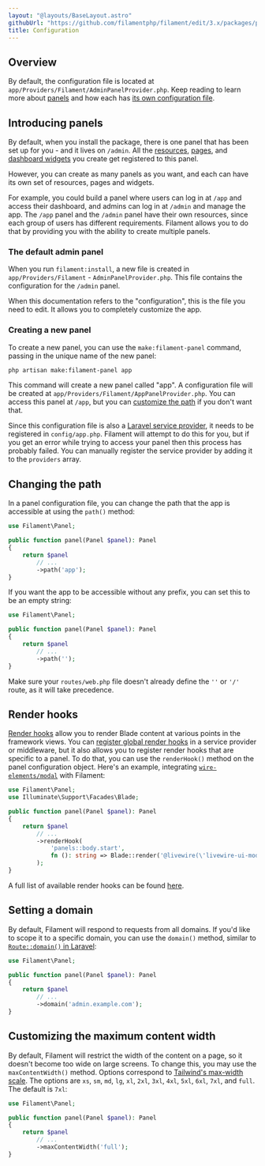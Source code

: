 ```yaml
---
layout: "@layouts/BaseLayout.astro"
githubUrl: "https://github.com/filamentphp/filament/edit/3.x/packages/panels/docs/09-configuration.md"
title: Configuration
---
```


## Overview

By default, the configuration file is located at `app/Providers/Filament/AdminPanelProvider.php`. Keep reading to learn more about [panels](#introducing-panels) and how each has [its own configuration file](#creating-a-new-panel).

## Introducing panels

By default, when you install the package, there is one panel that has been set up for you - and it lives on `/admin`. All the [resources](resources/getting-started), [pages](pages), and [dashboard widgets](dashboard) you create get registered to this panel.

However, you can create as many panels as you want, and each can have its own set of resources, pages and widgets.

For example, you could build a panel where users can log in at `/app` and access their dashboard, and admins can log in at `/admin` and manage the app. The `/app` panel and the `/admin` panel have their own resources, since each group of users has different requirements. Filament allows you to do that by providing you with the ability to create multiple panels.

### The default admin panel

When you run `filament:install`, a new file is created in `app/Providers/Filament` - `AdminPanelProvider.php`. This file contains the configuration for the `/admin` panel.

When this documentation refers to the "configuration", this is the file you need to edit. It allows you to completely customize the app.

### Creating a new panel

To create a new panel, you can use the `make:filament-panel` command, passing in the unique name of the new panel:

```bash
php artisan make:filament-panel app
```

This command will create a new panel called "app". A configuration file will be created at `app/Providers/Filament/AppPanelProvider.php`. You can access this panel at `/app`, but you can [customize the path](#changing-the-path) if you don't want that.

Since this configuration file is also a [Laravel service provider](https://laravel.com/docs/providers), it needs to be registered in `config/app.php`. Filament will attempt to do this for you, but if you get an error while trying to access your panel then this process has probably failed. You can manually register the service provider by adding it to the `providers` array.

## Changing the path

In a panel configuration file, you can change the path that the app is accessible at using the `path()` method:

```php
use Filament\Panel;

public function panel(Panel $panel): Panel
{
    return $panel
        // ...
        ->path('app');
}
```

If you want the app to be accessible without any prefix, you can set this to be an empty string:

```php
use Filament\Panel;

public function panel(Panel $panel): Panel
{
    return $panel
        // ...
        ->path('');
}
```

Make sure your `routes/web.php` file doesn't already define the `''` or `'/'` route, as it will take precedence.

## Render hooks

[Render hooks](../support/render-hooks) allow you to render Blade content at various points in the framework views. You can [register global render hooks](../support/render-hooks#registering-render-hooks) in a service provider or middleware, but it also allows you to register render hooks that are specific to a panel. To do that, you can use the `renderHook()` method on the panel configuration object. Here's an example, integrating [`wire-elements/modal`](https://github.com/wire-elements/modal) with Filament:

```php
use Filament\Panel;
use Illuminate\Support\Facades\Blade;

public function panel(Panel $panel): Panel
{
    return $panel
        // ...
        ->renderHook(
            'panels::body.start',
            fn (): string => Blade::render('@livewire(\'livewire-ui-modal\')'),
        );
}
```

A full list of available render hooks can be found [here](../support/render-hooks#available-render-hooks).

## Setting a domain

By default, Filament will respond to requests from all domains. If you'd like to scope it to a specific domain, you can use the `domain()` method, similar to [`Route::domain()` in Laravel](https://laravel.com/docs/routing#route-group-subdomain-routing):

```php
use Filament\Panel;

public function panel(Panel $panel): Panel
{
    return $panel
        // ...
        ->domain('admin.example.com');
}
```

## Customizing the maximum content width

By default, Filament will restrict the width of the content on a page, so it doesn't become too wide on large screens. To change this, you may use the `maxContentWidth()` method. Options correspond to [Tailwind's max-width scale](https://tailwindcss.com/docs/max-width). The options are `xs`, `sm`, `md`, `lg`, `xl`, `2xl`, `3xl`, `4xl`, `5xl`, `6xl`, `7xl`, and `full`. The default is `7xl`:

```php
use Filament\Panel;

public function panel(Panel $panel): Panel
{
    return $panel
        // ...
        ->maxContentWidth('full');
}
```
